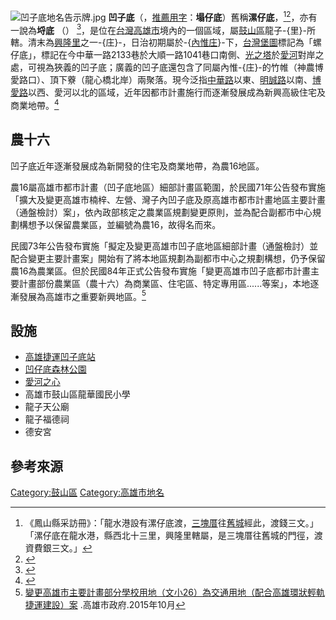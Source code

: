 [[File:凹子底地名告示牌.jpg|thumb]]
'''凹子底'''（{{lang-nan-tw|Lap-á-té}}，[[臺灣閩南語推薦用字|推薦用字]]：'''塌仔底'''）舊稱'''漯仔底'''，<ref>《鳳山縣采訪冊》：「龍水港設有漯仔底渡，[[三塊厝_(高雄市)|三塊厝]]往[[舊城|舊城]]經此，渡錢三文。」「漯仔底在龍水港，縣西北十三里，興隆里轄屬，是三塊厝往舊城的門徑，渡資費銀三文。」</ref><ref>{{cite web|url=http://placesearch.moi.gov.tw/search/place_list.php?id=21604|title=地名詳細資料|accessdate=2011-01-19|publisher=中華民國內政部}}{{dead link|date=2017年11月 |bot=InternetArchiveBot |fix-attempted=yes }}</ref>，亦有一說為'''埒底''' （{{lang-nan-tw|lua̍h-té}}） <ref>{{cite web|url=http://i12c2548.blogspot.tw/2008/07/1897.html|title=「凹仔底」這地名出現在1897年日本治台第二年|publisher=臺灣鳳邑雙城古道文字工作室|accessdate=2016-07-16|archive-date=2016-08-17|archive-url=https://web.archive.org/web/20160817060426/http://i12c2548.blogspot.tw/2008/07/1897.html|dead-url=no}}</ref>，是位在[[台灣|台灣]][[高雄市|高雄市]]境內的一個區域，屬[[鼓山區|鼓山區]]龍子-{里}-所轄。清末為[[興隆內里|興隆里]]之一-{庄}-，日治初期屬於-{[[內惟庄|內惟庄]]}-下，[[台灣堡圖|台灣堡圖]]標記為「螺仔底」，標記在今中華一路2133巷於大順一路1041巷口南側、[[光之塔|光之塔]]於[[愛河|愛河]]對岸之處，可視為狹義的凹子底；廣義的凹子底還包含了同屬內惟-{庄}-的竹帷（神農博愛路口）、頂下藔（龍心橋北岸）兩聚落。現今泛指[[中華路_(高雄市)|中華路]]以東、[[明誠路|明誠路]]以南、[[博愛路_(高雄市)|博愛路]]以西、愛河以北的區域，近年因都市計畫施行而逐漸發展成為新興高級住宅及商業地帶。<ref>{{cite book|title=變更高雄市都市計畫(凹子底地區)細部計畫(第四次通盤檢討)案計畫書|publisher=高雄市政府|date=2010-07-29}}</ref>

==農十六==
凹子底近年逐漸發展成為新開發的住宅及商業地帶，為農16地區。

農16屬高雄市都市計畫（凹子底地區）細部計畫區範圍，於民國71年公告發布實施「擴大及變更高雄市楠梓、左營、灣子內凹子底及原高雄市都市計畫地區主要計畫（通盤檢討）案」，依內政部核定之農業區規劃變更原則，並為配合副都市中心規劃構想予以保留農業區，並編號為農16，故得名而來。

民國73年公告發布實施「擬定及變更高雄市凹子底地區細部計畫（通盤檢討）並配合變更主要計畫案」開始有了將本地區規劃為副都市中心之規劃構想，仍予保留農16為農業區。但於民國84年正式公告發布實施「變更高雄市凹子底都市計畫主要計畫部份農業區（農十六）為商業區、住宅區、特定專用區......等案」，本地逐漸發展為高雄市之重要新興地區。<ref>[http://cpabm.cpami.gov.tw/docsrc/files/10411030856_1041103%E9%AB%98%E9%9B%84%E5%B8%82%E6%96%87%E5%B0%8F26%E7%82%BA%E4%BA%A4%E9%80%9A%E7%94%A8%E5%9C%B0.pdf 變更高雄市主要計畫部分學校用地（文小26）為交通用地（配合高雄環狀輕軌捷運建設）案] {{Wayback|url=http://cpabm.cpami.gov.tw/docsrc/files/10411030856_1041103%E9%AB%98%E9%9B%84%E5%B8%82%E6%96%87%E5%B0%8F26%E7%82%BA%E4%BA%A4%E9%80%9A%E7%94%A8%E5%9C%B0.pdf |date=20160305003732 }}.高雄市政府.2015年10月</ref>

==設施==
* [[高雄捷運|高雄捷運]][[凹子底站|凹子底站]]
* [[凹仔底森林公園|凹仔底森林公園]]
* [[愛河之心|愛河之心]]
* 高雄市鼓山區龍華國民小學
* 龍子天公廟
* 龍子福德祠
* 德安宮

==參考來源==
{{reflist}}

[[Category:鼓山區|Category:鼓山區]]
[[Category:高雄市地名|Category:高雄市地名]]